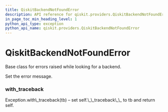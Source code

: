 ```yaml
---
title: QiskitBackendNotFoundError
description: API reference for qiskit.providers.QiskitBackendNotFoundError
in_page_toc_min_heading_level: 1
python_api_type: exception
python_api_name: qiskit.providers.QiskitBackendNotFoundError
---
```


# QiskitBackendNotFoundError

<Class id="qiskit.providers.QiskitBackendNotFoundError" name="QiskitBackendNotFoundError" isDedicatedPage={true} github="https://github.com/qiskit/qiskit/tree/stable/0.14/qiskit/providers/exceptions.py" signature="QiskitBackendNotFoundError(*message)">
  Base class for errors raised while looking for a backend.

  Set the error message.

  ### with\_traceback

  <Function id="qiskit.providers.QiskitBackendNotFoundError.with_traceback" name="with_traceback" signature="with_traceback()">
    Exception.with\_traceback(tb) – set self.\_\_traceback\_\_ to tb and return self.
  </Function>
</Class>


